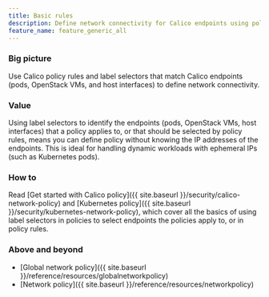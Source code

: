 ```yaml
---
title: Basic rules
description: Define network connectivity for Calico endpoints using policy rules and label selectors. 
feature_name: feature_generic_all
---
```


### Big picture

Use Calico policy rules and label selectors that match Calico endpoints (pods, OpenStack VMs, and host interfaces) to define network connectivity.

### Value

Using label selectors to identify the endpoints (pods, OpenStack VMs, host interfaces) that a policy applies to, or that should be selected by policy rules, means you can define policy without knowing the IP addresses of the endpoints. This is ideal for handling dynamic workloads with ephemeral IPs (such as Kubernetes pods).

### How to

Read [Get started with Calico policy]({{ site.baseurl }}/security/calico-network-policy) and [Kubernetes policy]({{ site.baseurl }}/security/kubernetes-network-policy), which cover all the basics of using label selectors in policies to select endpoints the policies apply to, or in policy rules. 

### Above and beyond

- [Global network policy]({{ site.baseurl }}/reference/resources/globalnetworkpolicy)
- [Network policy]({{ site.baseurl }}/reference/resources/networkpolicy)
